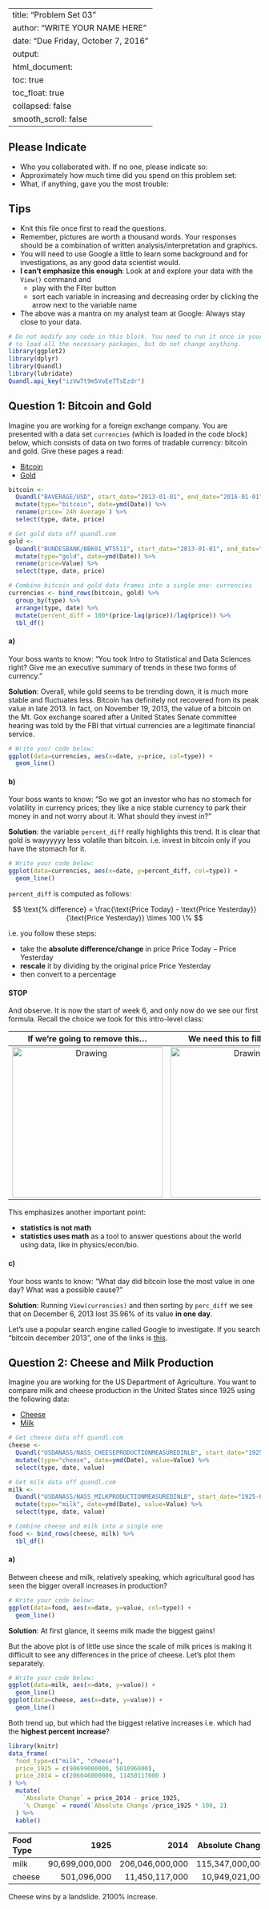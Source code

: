 
---
title: "Problem Set 03"
author: "WRITE YOUR NAME HERE"
date: "Due Friday, October 7, 2016"
output:
  html_document:
    toc: true
    toc_float: true
    collapsed: false
    smooth_scroll: false
---



## Please Indicate

* Who you collaborated with. If no one, please indicate so: 
* Approximately how much time did you spend on this problem set: 
* What, if anything, gave you the most trouble: 



## Tips

* Knit this file once first to read the questions.
* Remember, pictures are worth a thousand words. Your responses should be a
combination of written analysis/interpretation and graphics.
* You will need to use Google a little to learn some background and for
investigations, as any good data scientist would.
* **I can't emphasize this enough**: Look at and explore your data with the 
`View()` command and
    + play with the Filter button 
    + sort each variable in increasing and decreasing order by clicking the arrow
    next to the variable name
* The above was a mantra on my analyst team at Google: Always stay close to your
data.



```r
# Do not modify any code in this block. You need to run it once in your console 
# to load all the necessary packages, but do not change anything.
library(ggplot2)
library(dplyr)
library(Quandl)
library(lubridate)
Quandl.api_key("izVwTt9m5VoEe7TsEzdr")
```



## Question 1: Bitcoin and Gold

Imagine you are working for a foreign exchange company. You are presented with a
data set `currencies` (which is loaded in the code block) below, which consists
of data on two forms of tradable currency: bitcoin and gold. Give these pages a read:

* [Bitcoin](https://www.quandl.com/data/BAVERAGE/USD)
* [Gold](https://www.quandl.com/data/BUNDESBANK/BBK01_WT5511)

```r
bitcoin <- 
  Quandl("BAVERAGE/USD", start_date="2013-01-01", end_date="2016-01-01") %>% 
  mutate(type="bitcoin", date=ymd(Date)) %>%
  rename(price=`24h Average`) %>% 
  select(type, date, price) 

# Get gold data off quandl.com
gold <- 
  Quandl("BUNDESBANK/BBK01_WT5511", start_date="2013-01-01", end_date="2016-01-01") %>% 
  mutate(type="gold", date=ymd(Date)) %>%
  rename(price=Value) %>% 
  select(type, date, price)

# Combine bitcoin and gold data frames into a single one: currencies
currencies <- bind_rows(bitcoin, gold) %>%
  group_by(type) %>%
  arrange(type, date) %>% 
  mutate(percent_diff = 100*(price-lag(price))/lag(price)) %>% 
  tbl_df()
```

#### a)

Your boss wants to know: "You took Intro to Statistical and Data Sciences right? Give me an
executive summary of trends in these two forms of currency."

**Solution**: Overall, while gold seems to be trending down, it is much more 
stable and fluctuates less. Bitcoin has definitely not recovered from its peak 
value in late 2013. In fact, on November 19, 2013, the value of a bitcoin on the
Mt. Gox exchange soared after a United States Senate committee hearing was told
by the FBI that virtual currencies are a legitimate financial service.

```r
# Write your code below:
ggplot(data=currencies, aes(x=date, y=price, col=type)) + 
  geom_line()
```


#### b)

Your boss wants to know: "So we got an investor who has no stomach for 
volatility in currency prices; they like a nice stable currency to park their
money in and not worry about it. What should they invest in?"

**Solution**: the variable `percent_diff` really highlights this trend. It is
clear that gold is wayyyyyy less volatile than bitcoin. i.e. invest in bitcoin
only if you have the stomach for it.

```r
# Write your code below:
ggplot(data=currencies, aes(x=date, y=percent_diff, col=type)) + 
  geom_line()
```

`percent_diff` is computed as follows:

$$
\text{% difference} = \frac{\text{Price Today} - \text{Price Yesterday}}{\text{Price Yesterday}} \times 100 \%
$$

i.e. you follow these steps:

* take the **absolute difference/change** in price $\text{Price Today} - \text{Price Yesterday}$
* **rescale** it by dividing by the original price $\text{Price Yesterday}$
* then convert to a percentage



#### STOP

And observe. It is now the start of week 6, and only now do we see our first formula.
Recall the choice we took for this intro-level class:

If we're going to remove this...            |  We need this to fill the void...
:-------------------------:|:-------------------------:
<img src="../figure/formulas.png" alt="Drawing" style="width: 300px;"/>   |  <img src="../figure/coding.jpg" alt="Drawing" style="width: 300px;"/> 

This emphasizes another important point:

* **statistics is not math**
* **statistics uses math** as a tool to answer questions about the world using data, like in physics/econ/bio.





#### c)

Your boss wants to know: "What day did bitcoin lose the most value in one day?
What was a possible cause?"

**Solution**: Running `View(currencies)` and then sorting by `perc_diff` we see that on December 6, 2013 lost 35.96% of its value **in one day**. 

Let's use a popular search engine called Google to investigate. If you search "bitcoin december 2013", one of the links is [this](http://www.fool.com/investing/general/2013/12/21/what-made-the-december-bitcoin-crash-different.aspx).







## Question 2: Cheese and Milk Production

Imagine you are working for the US Department of Agriculture. You want to
compare milk and cheese production in the United States since 1925 using the
following data:

* [Cheese](https://www.quandl.com/data/USDANASS/NASS_CHEESEPRODUCTIONMEASUREDINLB)
* [Milk](https://www.quandl.com/data/NASS_MILKPRODUCTIONMEASUREDINLB)

```r
# Get cheese data off quandl.com
cheese <- 
  Quandl("USDANASS/NASS_CHEESEPRODUCTIONMEASUREDINLB", start_date="1925-01-01") %>% 
  mutate(type="cheese", date=ymd(Date), value=Value) %>%
  select(type, date, value) 

# Get milk data off quandl.com
milk <- 
  Quandl("USDANASS/NASS_MILKPRODUCTIONMEASUREDINLB", start_date="1925-01-01") %>% 
  mutate(type="milk", date=ymd(Date), value=Value) %>%
  select(type, date, value) 

# Combine cheese and milk into a single one
food <- bind_rows(cheese, milk) %>% 
  tbl_df()
```


#### a)

Between cheese and milk, relatively speaking, which agricultural good has seen 
the bigger overall increases in production?

```r
# Write your code below:
ggplot(data=food, aes(x=date, y=value, col=type)) + 
  geom_line()
```

**Solution**: At first glance, it seems milk made the biggest gains! 

But the above plot is of little use since the scale of milk prices is making it
difficult to see any differences in the price of cheese. Let's plot them
separately.

```r
# Write your code below:
ggplot(data=milk, aes(x=date, y=value)) + 
  geom_line()
ggplot(data=cheese, aes(x=date, y=value)) + 
  geom_line()
```

Both trend up, but which had the biggest relative increases i.e. which had the **highest percent increase**?

```r
library(knitr)
data_frame(
  food_type=c("milk", "cheese"),
  price_1925 = c(90699000000, 501096000),
  price_2014 = c(206046000000, 11450117000 )
) %>% 
  mutate(
    `Absolute Change` = price_2014 - price_1925,
    `% Change` = round(`Absolute Change`/price_1925 * 100, 2)
  ) %>% 
  kable()
```

|Food Type |  1925|   2014| Absolute Change| % Change|
|:---------|-----------:|------------:|---------------:|--------:|
|milk      | 90,699,000,000| 206,046,000,000|    115,347,000,000|   127.18%|
|cheese    |   501,096,000|  11,450,117,000|     10,949,021,000|  2185.01%|

Cheese wins by a landslide. 2100% increase.
